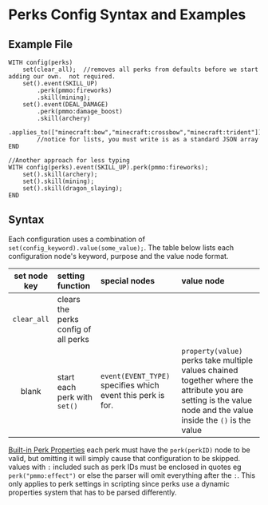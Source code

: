 # Perks Config Syntax and Examples

## Example File
```
WITH config(perks)
    set(clear_all);  //removes all perks from defaults before we start adding our own.  not required.
    set().event(SKILL_UP)
        .perk(pmmo:fireworks)
        .skill(mining);
    set().event(DEAL_DAMAGE)
        .perk(pmmo:damage_boost)
        .skill(archery)
        .applies_to(["minecraft:bow","minecraft:crossbow","minecraft:trident"]);
        //notice for lists, you must write is as a standard JSON array
END

//Another approach for less typing
WITH config(perks).event(SKILL_UP).perk(pmmo:fireworks);
    set().skill(archery);
    set().skill(mining);
    set().skill(dragon_slaying);
END
```

## Syntax
Each configuration uses a combination of `set(config_keyword).value(some_value);`.  The table below lists each configuration node's keyword, purpose and the value node format.

| set node key | setting function                         | special nodes                                                      | value node                             |
|:------------:|:-----------------------------------------|:-------------------------------------------------------------------|:---------------------------------------|
| `clear_all`|clears the perks config of all perks|||
| blank|start each perk with `set()`|`event(EVENT_TYPE)` specifies which event this perk is for.|`property(value)` perks take multiple values chained together where the attribute you are setting is the value node and the value inside the `()` is the value|

[Built-in Perk Properties](../core/perks.md)
<Callout variant="info">
    each perk must have the `perk(perkID)` node to be valid, but omitting it will simply cause that configuration to be skipped.
</Callout>
<Callout variant="danger">
values with `:` included such as perk IDs must be enclosed in quotes eg `perk("pmmo:effect")` or else the parser will omit everything after the `:`.  This only applies to perk settings in scripting since perks use a dynamic properties system that has to be parsed differently.
</Callout>
